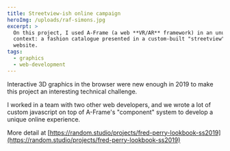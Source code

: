 ```yaml
---
title: Streetview-ish online campaign
heroImg: /uploads/raf-simons.jpg
excerpt: >
  On this project, I used A-Frame (a web **VR/AR** framework) in an unusual
  context: a fashion catalogue presented in a custom-built "streetview"-like
  website.
tags:
  - graphics
  - web-development
---
```


Interactive 3D graphics in the browser were new enough in 2019 to make this project an interesting technical challenge.

I worked in a team with two other web developers, and we wrote a lot of custom javascript on top of A-Frame's "component" system to develop a unique online experience.

More detail at [https://random.studio/projects/fred-perry-lookbook-ss2019](https://random.studio/projects/fred-perry-lookbook-ss2019)

